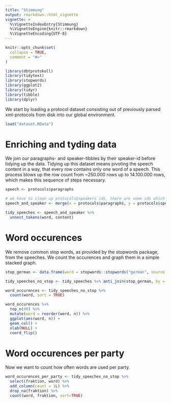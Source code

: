 ```yaml
---
title: "Stimmung"
output: rmarkdown::html_vignette
vignette: >
  %\VignetteIndexEntry{Stimmung}
  %\VignetteEngine{knitr::rmarkdown}
  %\VignetteEncoding{UTF-8}
---
```


```r
knitr::opts_chunk$set(
  collapse = TRUE,
  comment = "#>"
)
```

```r
library(dbtprotokoll)
library(tidytext)
library(stopwords)
library(ggplot2)
library(tidyr)
library(tibble)
library(dplyr)
```

We start by loading a protocol dataset consisting out of previously parsed xml-protocols from disk into our global environment.

```r
load("dataset.RData")
```

# Enriching and tyding data

We join our paragraphs- and speaker-tibbles by their speaker-id before tidying up the data.
Tidying up this dataset means pivoting the speech content in a way, that every row contains only one word of a speech.
This process blows up the row count from ~250.000 rows up to 14.100.000 rows, which makes this sequence of steps necessary.


```r
speech <- protocols$paragraphs

# we have to clean up protocols$speakers ids, there are some ids which are used multiple times, 
speech_and_speaker <- merge(x = protocols$paragraphs, y = protocols$speakers, by.x = "speaker_id", by.y = "id", all.x = TRUE) 

tidy_speeches <- speech_and_speaker %>% 
  unnest_tokens(word, content)
```

# Word occurences

We remove common stop words, as provided by the stopwords package, from the speeches.
We count the occurences and graph them in a simple stacked graph.

```r
stop_german <- data.frame(word = stopwords::stopwords("german", source = "stopwords-iso"), stringsAsFactors = FALSE)

tidy_speeches_no_stop <- tidy_speeches %>% anti_join(stop_german, by = c("word"))

word_occurences <- tidy_speeches_no_stop %>%
  count(word, sort = TRUE)

word_occurences %>%
  top_n(40) %>%
  mutate(word = reorder(word, n)) %>%
  ggplot(aes(word, n)) +
  geom_col() +
  xlab(NULL) +
  coord_flip()
```

# Word occurences per party

Now we want to count how often words are used per party.

```r

word_occurences_per_party <- tidy_speeches_no_stop %>%
  select(fraktion, word) %>%
  add_column(count = 1L) %>%
  drop_na(fraktion) %>%
  count(word, fraktion, sort=TRUE)

```

